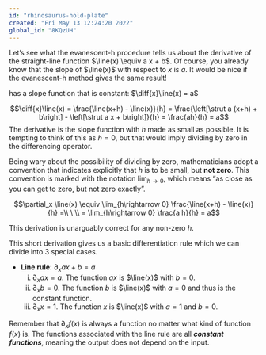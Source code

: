 ```yaml
---
id: "rhinosaurus-hold-plate"
created: "Fri May 13 12:24:20 2022"
global_id: "8KQzUH"
---
```




Let's see what the evanescent-h procedure tells us about the derivative of the straight-line function $\line(x) \equiv a x + b$. Of course, you already know that the slope of $\line(x)$ with respect to $x$ is $a$. It would be nice if the evanescent-h method gives the same result!

has a slope function that is constant: $\diff{x}\line(x) = a$


$$\diff{x}\line(x) = \frac{\line(x+h) - \line(x)}{h} = \frac{\left[\strut a (x+h) + b\right] - \left[\strut a x + b\right]}{h} = \frac{ah}{h} = a$$
The derivative is the slope function with $h$ made as small as possible. It is tempting to think of this as $h = 0$, but that would imply dividing by zero in the differencing operator. 

Being wary about the possibility of dividing by zero, mathematicians adopt a convention that indicates explicitly that $h$ is to be small, but **not zero**. This convention is marked with the notation $\lim_{h \rightarrow 0}$, which means "as close as you can get to zero, but not zero exactly". 

$$\partial_x \line(x) \equiv \lim_{h\rightarrow 0} \frac{\line(x+h) - \line(x)}{h} =\\
\ \\
= \lim_{h\rightarrow 0} \frac{a h}{h} = a$$

This derivation is unarguably correct for any non-zero $h$. 

This short derivation gives us a basic differentiation rule which we can divide into 3 special cases. 

- **Line rule**: $\partial_x ax + b = a$
    i. $\partial_x ax = a$. The function $ax$ is $\line(x)$ with $b=0$.
    ii. $\partial_x b = 0$. The function $b$ is $\line(x)$ with $a=0$ and thus is the constant function.
    iii. $\partial_x x = 1$. The function $x$ is $\line(x)$ with $a=1$ and $b=0$. 
    
Remember that $\partial_x f(x)$ is always a function no matter what kind of function $f(x)$ is. The functions associated with the line rule are all ***constant functions***, meaning the output does not depend on the input.

